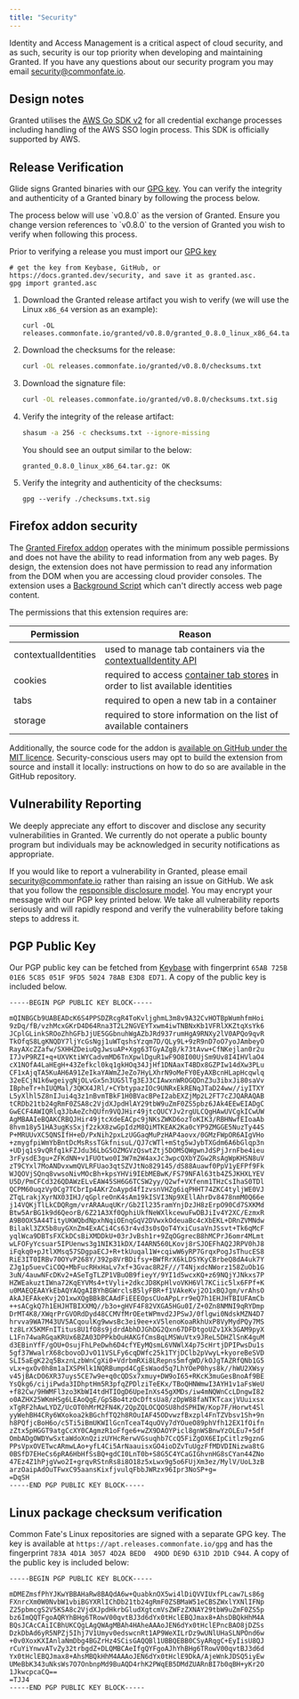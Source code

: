 ```yaml
---
title: "Security"
---
```



Identity and Access Management is a critical aspect of cloud security, and as such, security is our top priority when developing and maintaining Granted. If you have any questions about our security program you may email security@commonfate.io.

## Design notes

Granted utilises the [AWS Go SDK v2](https://github.com/aws/aws-sdk-go-v2) for all credential exchange processes including handling of the AWS SSO login process. This SDK is officially supported by AWS.

## Release Verification

Glide signs Granted binaries with our [GPG key](#pgp-public-key). You can verify the integrity and authenticity of a Granted binary by following the process below.

<Aside>
  The process below will use `v0.8.0` as the version of Granted. Ensure you
  change version references to `v0.8.0` to the version of Granted you wish to
  verify when following this process.
</Aside>

Prior to verifying a release you must import our [GPG key](#pgp-public-key)

```
# get the key from Keybase, GitHub, or https://docs.granted.dev/security, and save it as granted.asc.
gpg import granted.asc
```

1. Download the Granted release artifact you wish to verify (we will use the Linux `x86_64` version as an example):

   ```
   curl -OL releases.commonfate.io/granted/v0.8.0/granted_0.8.0_linux_x86_64.tar.gz
   ```

2. Download the checksums for the release:
   ```bash
   curl -OL releases.commonfate.io/granted/v0.8.0/checksums.txt
   ```
3. Download the signature file:

   ```bash
   curl -OL releases.commonfate.io/granted/v0.8.0/checksums.txt.sig

   ```

4. Verify the integrity of the release artifact:

   ```bash
   shasum -a 256 -c checksums.txt --ignore-missing
   ```

   You should see an output similar to the below:

   ```
   granted_0.8.0_linux_x86_64.tar.gz: OK
   ```

5. Verify the integrity and authenticity of the checksums:
   ```
   gpg --verify ./checksums.txt.sig
   ```

## Firefox addon security

The [Granted Firefox addon](https://addons.mozilla.org/en-GB/firefox/addon/granted/) operates with the minimum possible permissions and does not have the ability to read information from any web pages. By design, the extension does not have permission to read any information from the DOM when you are accessing cloud provider consoles. The extension uses a [Background Script](https://developer.mozilla.org/en-US/docs/Mozilla/Add-ons/WebExtensions/Anatomy_of_a_WebExtension#background_scripts) which can't directly access web page content.

The permissions that this extension requires are:

| Permission           | Reason                                                                                                                                                                                          |
| -------------------- | ----------------------------------------------------------------------------------------------------------------------------------------------------------------------------------------------- |
| contextualIdentities | used to manage tab containers via the [contextualIdentity API](https://developer.mozilla.org/en-US/docs/Mozilla/Add-ons/WebExtensions/API/contextualIdentities)                                 |
| cookies              | required to access [container tab stores](https://developer.mozilla.org/en-US/docs/Mozilla/Add-ons/WebExtensions/Work_with_the_Cookies_API#cookie_stores) in order to list available identities |
| tabs                 | required to open a new tab in a container                                                                                                                                                       |
| storage              | required to store information on the list of available containers                                                                                                                               |

Additionally, the source code for the addon is [available on GitHub under the MIT licence](https://github.com/common-fate/granted-containers). Security-conscious users may opt to build the extension from source and install it locally: instructions on how to do so are available in the GitHub repository.

## Vulnerability Reporting

We deeply appreciate any effort to discover and disclose any security vulnerabilities in Granted. We currently do not operate a public bounty program but individuals may be acknowledged in security notifications as appropriate.

If you would like to report a vulnerability in Granted, please email security@commonfate.io rather than raising an issue on GitHub. We ask that you follow the [responsible disclosure model](https://en.wikipedia.org/wiki/Responsible_disclosure). You may encrypt your message with our PGP key printed below. We take all vulnerability reports seriously and will rapidly respond and verify the vulnerability before taking steps to address it.

## PGP Public Key

Our PGP public key can be fetched from [Keybase](https://keybase.io/commonfate) with fingerprint `65AB 725B 01E6 5C85 051F 9FD5 5024 78AB E3D8 ED71`. A copy of the public key is included below.

```
-----BEGIN PGP PUBLIC KEY BLOCK-----

mQINBGCb9UABEADcK6S4PPSDZRcgR4ToKvljghmL3m8v9A32CvHOTBpWumhfmHoi
9zDq/fB/vzhMcxGKrD4D64Rna3T2L2NGVEYTxwm4iwTNBNxKb1VFRlXKZtqXsYk6
JCplGLinkSROoZhhGFbJjUE5GGbnuhWgAZbJRd937rumHgA9RNXy2lV0APQo9qvR
TkOfqS8LgKNQDY7ljYcGsNgj1uWTqshsYzqm7D/QLy9L+9zR9nD7oO7yoJAmbeyO
RayAXcZZafw/SXHHZDeiuQgJwsuAP+Xgg63TGyAZgB/k73tAvw+CfNKejlan0r2u
I7JvP9RZI+q+UXVKtiWYCadvmMD6TnXpwlDguR1wF9O8I00UjSm9Uv8I4IHVlaO4
cX1NOfA4LaHEgH+43Zefkcl0kq1gkHOq34JjHf1DNAaxT4BDx8GZPIw14dXw3PLu
CF1xAjqTA5KuAH6A91ZeIkaYAWmZJeZo7HyLXhrN9oMeFY0EyAXBcnHLapHcqwlq
32eECjN1k6wgeiygNjOLvGx5n3UG5lTg3EJ3CIAwxnWROGQDnZ3u3ibxJi80saVv
IBpheTr+hIUQMal/3QKX4JRl/+CYbtypazIOc9UNRxEkRENqJTaD24ww//iyITXY
L5yXlhl5Z8nIJui4q3z1nBvmTBkF1H0BVacBPeI2abEXZjMp2L2FT7cZJQARAQAB
tCRDb21tb24gRmF0ZSA8c2VjdXJpdHlAY29tbW9uZmF0ZS5pbz6JAk4EEwEIADgC
GwECF4AWIQRlq3JbAeZchQUfn9VQJHir49jtcQUCYJv2rgULCQgHAwUVCgkICwUW
AgMBAAIeBQAKCRBQJHir49jtcXdeEACpc9jNKsZWKD6ozToKIK3/RBHNwfEIoaAb
8hvm18y51HA3ugKsSxjf2zkX8zwGpIdzM8QiMTKEAK2Ka0cYP9ZMGGE5NuzTy44S
P+MRUUvXC5QNSIfH+eD/PxNih2pxLzUGGaqMuPzHAP4aovx/0GMzFWpOR6AIgVHo
+zmygfpiWmYbBntDcMsRssTGkfnisuL/QJ7cWTl+mStg5wJybTXGdm6A6bGlqp3n
+UDjq1s9vQRfq1kFZJdu36LbG5OZMGVzQswtZtj5DOMSQWgwnJdSPjJrnFbe4ieu
3rFysdE3gu+ZFKdNN+v1FUOtwo0I3W7m2W4axJc3wpcQXbYZGw2RsAgWpKHSN8uV
zT9CYxl7MoANDvxwmQVLRFUao3qtSZVJtNo829145/dS88Auawf0PpV1yEFPf9Fk
WJQOVjSQnq8vwsoNivMOcBh+kpsYHVi9IEbMEBwK/FS79NFAl63tb4Z5JKHXLYEV
U5D/PmCFCd326QDAWzELvEAW45SH6G6TCSW2yy/Q2wf+VXfenm1THzCsIhaS0TDl
QCPM60uqzVy0Cg7TCbrIp4AKrZoAypd4fIzvsnVHZg6iqPHHT74ZKC4tyljWE0VJ
ZTqLrakjXyrNX03IHJ/qGplreOnK4sAm19kISVI3Np9XEllAhrDv8478nmM0Q66e
j14VQKjTlLkCDQRgm/vrARAAuqUKr/Gb2Il235ramYnjDzJH8zErpO90Cd7SXKMd
Btw5ArBG1k9d6QeorB/6Z21A3Xf0QphiUkfNeWXlkcewuFwDBJiIv4Y2XC/EzmxR
A9B0OX5A44TityUKWQbdNpxhNqiOEnqGqV2DVwxkOdeuaBc4cXbEKL+DRnZVMNdw
Bilakl3ZX5b8uyGXnZm4ExACi4Cs63r4vd3s0sQoT4YxiCusaVnJSsvt+Tk6qMcF
yqlWca9DBTsFXCkDCsBiXMDDkU+03rJvBsh1r+9ZqOGgrecB8hMCPrJ6omr4MLmt
wLFOFyYcsuar5IPUenws3g1NIK31kDX/I4ARN560LKovj8rSJOEFhAQ2JRPV0hJ8
iFqkq0+pJtlXMsq57SDgpaECJ+R+tkUuqal1W+cqiwW6yRP7GrqxPogJsThucES8
RiE3IT0IRBv70OYvP268Y/392p8VrBDifsy+BWfRrX6kLDSYKyCBrbeQ8dA4uk7Y
ZJg1p5uevCiCOQ+MbFucRHxHaLv7xf+3Gvac8R2F///T4NjxdcNWorz158ZuOb1G
3uN/4auwNFcDKv2+ASeTgTLZP1VBuOB9fieyY/9YI1d5wcxKQ+z69NQjYJNkxs7P
HZWEakuztIWna72KqEYVMs4+tVyli+2dkcJD8KpHlvoVKH6Vl7KCiic5lx6FPf+K
u0MAEQEAAYkEbAQYAQgAIBYhBGWrclsB5lyFBR+f1VAkeKvj2O1xBQJgm/vrAhsO
AkAJEFAkeKvj2O1xwXQgBBkBCAAdFiEEEOpsCUoAPpLrr9eQ7h1EHJHTBIUFAmCb
++sACgkQ7h1EHJHTBIXXMQ//b3o+gHVF4F82VXGA5HGu0I/Z+0Zn8NMNI9qRYDmp
DrMT4K8/XWqrPrGVORdDyd48CCMVfMrOEetWPmvd2JPSwJ/0flgwi0NdskMZN4D7
hrvva9WA7M43UV5ACqoulKg9wwsBc3ei9ee+xV5lenoKoaRkhUxP8VyMydPQy7MS
tz8LrX5KMFnITitus8U1fO8s9jdrdAbhDJGhDG2Qxn67DFDtgoUZv1Xk3GAM9pyX
L1Fn74waRGqaKRUx6BZA03DPPkbOuHAKGfCmsBqLMSWuVtx9JReL5DHZlSnK4guM
d3EBinYfF/gOU+OsujFhLPeDwh6D4cfYEyMQsmL6VNWlX4p75cHrtjDPIPwsDu1s
5gf37WwalrX68cbovoDJvO11VSLFy6cqDWfc25k1TYjDClb2pVwyL+kyoreBeSVD
SLI5aEgK22q5BxznLzbWnCgXi0+VdrbmRXi8LRepns5mfgWD/kOJgTAZRfQNb1G5
vLx+gxOv0h8m1aIXSPHlk1NQRBumpd4CgEsWaod5q7LhYOeP0hys8k//hWU2XWsy
v45jBAcDO6XR37uys5CE7w9e+q0cQDSx7xmuy+DW9oI65+RKcK3muGesBnoAf9BE
YsQkg6/cijiPwda3IDhptHm5R3pfqZPDlziTeEKx/TBoQHNWmwI3AYH1v1aFsWeU
+f82Cw/9HWMFl3zo3KbWI4tdHTIOgD6UpeInXs45gXMDs/iw4mNQWnCcLDngwI82
o0AZHX25WKmHSg6LEAoQgE/GpSBo4tzOcDftsUa8/zDpW88faNTKTcaxjVUuixsx
xTgRF2hAwLYDZ/UcOT0hMrM2FN4K/2QpZQLOCQOSU8hdSPHIW/Kop7F/Horwt4Sl
yyWehBH4CRy6WXokoa2kBGchfTQ2h8ROuIAF45ODvwzfBxzpl4FnTZVbsv1Sh+9n
h8PQfjcBoH6o/c5Ti5iBmUKWIlGcnTceaT4quOVy7dYOueO89phVfh12EX1fOifn
zZtx5pHGGT9atgCcXY0CAgmzR1oFfge6+wZX9DAOYPicl8gnWSBnwYzOLEu7+5df
OmbADgOWDYwSxtaWdoXnQzizUYHcRerwVGsuqhb7CcQ5FiZgOX6EIpCitlz9gznG
PPsVpxOVETwcARmwLAo+yfL4Ci5ArNaauisxGO4ioDZvTuUgzFfMDVDINizwa8tG
0BSfD7EHeCs6pRA6HbHfSsBQ+gdCI0LnT0b+S8G5C4YCaGIGhvnHG8sCYan44ZNo
47Ez4Z1hPjgVwo2I+grqvRStnRs8i8O18z5xLwx9g5o6FUjXm3ez/MylV/UoL3zB
arzOaipAdOuTFwxC95aansKixfjvulqFbbJWRzx96Ipr3NoSP+g=
=DqSH
-----END PGP PUBLIC KEY BLOCK-----
```

## Linux package checksum verification

Common Fate's Linux repositories are signed with a separate GPG key. The key is available at `https://apt.releases.commonfate.io/gpg` and has the fingerprint `783A 4D1A 3057 4D2A BED0  49DD DE9D 631D 2D1D C944`. A copy of the public key is included below:

```
-----BEGIN PGP PUBLIC KEY BLOCK-----

mDMEZmsfPhYJKwYBBAHaRw8BAQdA6w+QuabknOX5wi4lDiQVVIUxfPLcaw7Ls86g
FXnrcXm0W0NvbW1vbiBGYXRlIChDb21tb24gRmF0ZSBMaW51eCBSZWxlYXNlIFNp
Z25pbmcgS2V5KSA8c2VjdXJpdHkrbGludXgtcmVsZWFzZXNAY29tbW9uZmF0ZS5p
bz6ImQQTFgoAQRYhBHg6TRowV00qvtBJ3d6dYx0tHclEBQJmax8+AhsDBQkHhM4A
BQsJCAcCAiICBhUKCQgLAgQWAgMBAh4HAheAAAoJEN6dYx0tHclEPncBAO8jDZSs
DzkDbAd6yR5NPZj5Ihj7V1Umyv0edswcnRt1AP9WeXILrDz9wUNlUHaSLNPOnd6w
+0v0XoxKXIAnlaNmDbg4BGZrHz4SCisGAQQBl1UBBQEBB0CSyARqgC+EyIisU8QJ
rCuYiYnwvATvZy32trbgdZ+DLQMBCAeIfgQYFgoAJhYhBHg6TRowV00qvtBJ3d6d
Yx0tHclEBQJmax8+AhsMBQkHhM4AAAoJEN6dYx0tHclE9DkA/AjeWnkJDSQ5iyEw
UMeBbK343uNksWs7O7OnbnpMd9BuAQD4rhK2PWqEB5DMdZUARnBI7b0qBH+yKr2O
1JkwcpcaCQ==
=TJJ4
-----END PGP PUBLIC KEY BLOCK-----
```

